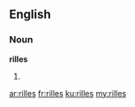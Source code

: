 ==English==

===Noun===
'''rilles'''

# {{plural of|rille}}

[[ar:rilles]]
[[fr:rilles]]
[[ku:rilles]]
[[my:rilles]]